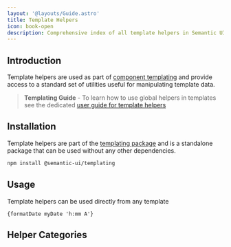 ```yaml
---
layout: '@layouts/Guide.astro'
title: Template Helpers
icon: book-open
description: Comprehensive index of all template helpers in Semantic UI
---
```




## Introduction
Template helpers are used as part of [component templating](/templates) and provide access to a standard set of utilities useful for manipulating template data.

> **Templating Guide** - To learn how to use global helpers in templates see the dedicated [user guide for template helpers](/templates/helpers)

## Installation

Template helpers are part of the [templating package](/api/templating) and is a standalone package that can be used without any other dependencies.

```bash
npm install @semantic-ui/templating
```


## Usage

Template helpers can be used directly from any template


```sui
{formatDate myDate 'h:mm A'}
```

## Helper Categories


<UICards two horizontal>
  <UICard horizontal
    header="Array Helpers"
    href="/api/helpers/arrays"
    description="working with arrays and lists."
  ></UICard>
  <UICard horizontal
    header="Comparison Helpers"
    href="/api/helpers/comparison"
    description="comparing values and making decisions."
  ></UICard>
  <UICard horizontal
    header="CSS Helpers"
    href="/api/helpers/css"
    description="working with CSS classes and styles."
  ></UICard>
  <UICard horizontal
    header="Date Helpers"
    href="/api/helpers/dates"
    description="formatting and manipulating dates."
  ></UICard>
  <UICard horizontal
    header="Debug Helpers"
    href="/api/helpers/debug"
    description="debugging and logging within templates."
  ></UICard>
  <UICard horizontal
    header="Logical Helpers"
    href="/api/helpers/logical"
    description="conditional checks and logical operations."
  ></UICard>
  <UICard horizontal
    header="Numeric Helpers"
    href="/api/helpers/numeric"
    description="working with numbers."
  ></UICard>
  <UICard horizontal
    header="Object Helpers"
    href="/api/helpers/objects"
    description="manipulating and transforming objects."
  ></UICard>
  <UICard horizontal
    header="Reactivity Helpers"
    href="/api/helpers/reactivity"
    description="working with reactive computations."
  ></UICard>
  <UICard horizontal
    header="String Helpers"
    href="/api/helpers/strings"
    description="string manipulation and formatting."
  ></UICard>
</UICards>
